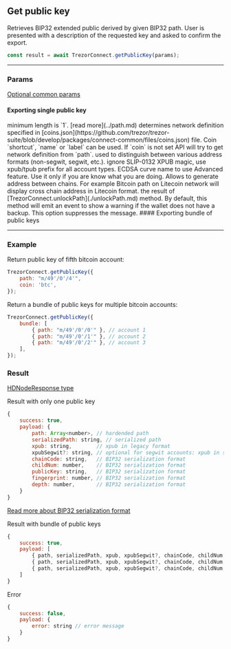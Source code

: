 
<ApiPlayground method="/method/getPublicKey" />

## Get public key

Retrieves BIP32 extended public derived by given BIP32 path.
User is presented with a description of the requested key and asked to confirm the export.

```javascript
const result = await TrezorConnect.getPublicKey(params);
```

---

### Params

[Optional common params](commonParams.md)

#### Exporting single public key

<Param name="path" required type="string | Array<number>">
    minimum length is `1`. [read more](../path.md)
</Param>
<Param name="coin" type="string">
    determines network definition specified in
    [coins.json](https://github.com/trezor/trezor-suite/blob/develop/packages/connect-common/files/coins.json)
    file. Coin `shortcut`, `name` or `label` can be used. If `coin` is not set API will try to get
    network definition from `path`.
</Param>
<Param name="scriptType" type="string">
    used to distinguish between various address formats (non-segwit, segwit, etc.).
</Param>
<Param name="ignoreXpubMagic" type="boolean">
    ignore SLIP-0132 XPUB magic, use xpub/tpub prefix for all account types.
</Param>
<Param name="ecdsaCurveName" type="string">
    ECDSA curve name to use
</Param>
<Param name="crossChain" type="boolean">
    Advanced feature. Use it only if you are know what you are doing. Allows to generate address
    between chains. For example Bitcoin path on Litecoin network will display cross chain address in
    Litecoin format.
</Param>
<Param
    name="unlockPath"
    type="[PROTO.UnlockPath](https://github.com/trezor/trezor-suite/blob/develop/packages/protobuf/src/messages.ts)"
>
    the result of [TrezorConnect.unlockPath](./unlockPath.md) method.
</Param>
<Param name="suppressBackupWarning" type="boolean">
    By default, this method will emit an event to show a warning if the wallet does not have a
    backup. This option suppresses the message.
</Param>
#### Exporting bundle of public keys

<Param name="bundle" type="`Array` of Objects with `path`, `coin` and `crossChain` fields" />

---

### Example

Return public key of fifth bitcoin account:

```javascript
TrezorConnect.getPublicKey({
    path: "m/49'/0'/4'",
    coin: 'btc',
});
```

Return a bundle of public keys for multiple bitcoin accounts:

```javascript
TrezorConnect.getPublicKey({
    bundle: [
        { path: "m/49'/0'/0'" }, // account 1
        { path: "m/49'/0'/1'" }, // account 2
        { path: "m/49'/0'/2'" }, // account 3
    ],
});
```

### Result

[HDNodeResponse type](https://github.com/trezor/trezor-suite/blob/develop/packages/connect/src/types/api/getPublicKey.ts)

Result with only one public key

```javascript
{
    success: true,
    payload: {
        path: Array<number>, // hardended path
        serializedPath: string, // serialized path
        xpub: string,        // xpub in legacy format
        xpubSegwit?: string, // optional for segwit accounts: xpub in segwit format
        chainCode: string,   // BIP32 serialization format
        childNum: number,    // BIP32 serialization format
        publicKey: string,   // BIP32 serialization format
        fingerprint: number, // BIP32 serialization format
        depth: number,       // BIP32 serialization format
    }
}
```

[Read more about BIP32 serialization format](https://github.com/bitcoin/bips/blob/master/bip-0032.mediawiki#Serialization_format)

Result with bundle of public keys

```javascript
{
    success: true,
    payload: [
        { path, serializedPath, xpub, xpubSegwit?, chainCode, childNum, publicKey, fingerprint, depth }, // account 1
        { path, serializedPath, xpub, xpubSegwit?, chainCode, childNum, publicKey, fingerprint, depth }, // account 2
        { path, serializedPath, xpub, xpubSegwit?, chainCode, childNum, publicKey, fingerprint, depth }  // account 3
    ]
}
```

Error

```javascript
{
    success: false,
    payload: {
        error: string // error message
    }
}
```
